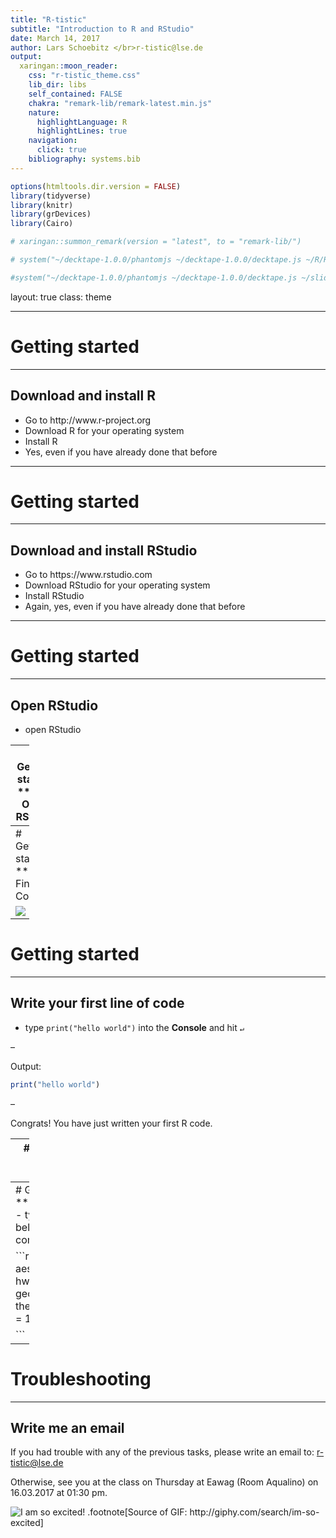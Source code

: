 ```yaml
---
title: "R-tistic"
subtitle: "Introduction to R and RStudio"
date: March 14, 2017
author: Lars Schoebitz </br>r-tistic@lse.de
output:
  xaringan::moon_reader:
    css: "r-tistic_theme.css"
    lib_dir: libs
    self_contained: FALSE
    chakra: "remark-lib/remark-latest.min.js"
    nature:
      highlightLanguage: R
      highlightLines: true
    navigation: 
      click: true
    bibliography: systems.bib
---
```


```r

options(htmltools.dir.version = FALSE)
library(tidyverse)
library(knitr)
library(grDevices)
library(Cairo)

```

```r

# xaringan::summon_remark(version = "latest", to = "remark-lib/")

```

```r

# system("~/decktape-1.0.0/phantomjs ~/decktape-1.0.0/decktape.js ~/R/R-tistic/aCourses/01-introduction-slides.html ~/R/R-tistic/aCourses/01-introduction-slides.pdf")

#system("~/decktape-1.0.0/phantomjs ~/decktape-1.0.0/decktape.js ~/slides/sanitation-systems-factsheets-slides.html ~/slides/sanitation-systems-factsheets-slides.pdf")

```

layout: true
class: theme

---

# Getting started
***
## Download and install R

* Go to http://www.r-project.org
* Download R for your operating system
* Install R
* Yes, even if you have already done that before


---

# Getting started
***
## Download and install RStudio

* Go to https://www.rstudio.com
* Download RStudio for your operating system
* Install RStudio
* Again, yes, even if you have already done that before

---

# Getting started
***
## Open RStudio 

- open RStudio


---
# Getting started
***
## Open RStudio 

![](figures/r-studio-IDE.png)

---
# Getting started
***
## Find the Console

![](figures/r-studio-IDE-console.jpg)

---
# Getting started
***
## Write your first line of code

- type `print("hello world")` into the **Console** and hit `↵`

--

Output:
```r
print("hello world")
```

--

Congrats! You have just written your first R code.

---
# Getting started
***
## Install packages 

- type `install.packages("tidyverse")` into the **Console**
    - this installs the R packages: `ggplot2`, `tibble`, `tidyr`, `readr`, `purrr` and `dplyr`
- type `library(tidyverse)` into the **Console** and hit `↵`

```r

library(tidyverse)

```

---
# Getting started
***
## Plot a graph
- type the code below into the console and hit `↵`


```r

ggplot(mpg, aes(x = displ, y = hwy)) +
  geom_point() +
  theme_bw(base_size = 16)

```

---
# Troubleshooting
***
## Write me an email

If you had trouble with any of the previous tasks, please write an email to: [r-tistic@lse.de](mailto:r-tistic@lse.de)

Otherwise, see you at the class on Thursday at Eawag (Room Aqualino) on 16.03.2017 at 01:30 pm.

![I am so excited!](figures/giphy.gif)
.footnote[Source of GIF: http://giphy.com/search/im-so-excited]


